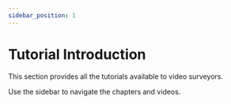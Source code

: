 ```yaml
---
sidebar_position: 1
---
```



# Tutorial Introduction

This section provides all the tutorials available to video surveyors.  

Use the sidebar to navigate the chapters and videos.
